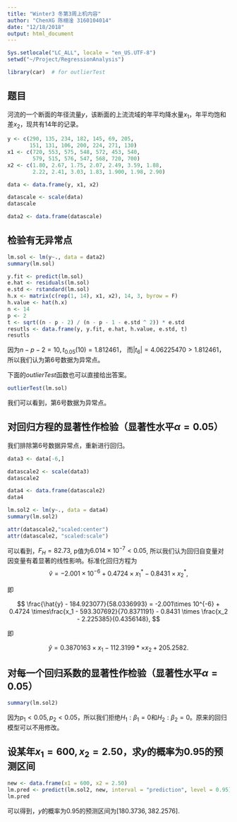 ```yaml
---
title: "Winter3 冬第3周上机内容"
author: "ChenXG 陈栩淦 3160104014"
date: "12/18/2018"
output: html_document
---
```



```r
Sys.setlocale("LC_ALL", locale = "en_US.UTF-8")
setwd("~/Project/RegressionAnalysis")
```

```r
library(car)  # for outlierTest
```


## 题目

河流的一个断面的年径流量$y$，该断面的上流流域的年平均降水量$x_1$，年平均饱和差$x_2$，现共有14年的记录。

```r
y <- c(290, 135, 234, 182, 145, 69, 205, 
       151, 131, 106, 200, 224, 271, 130)
x1 <- c(720, 553, 575, 548, 572, 453, 540, 
        579, 515, 576, 547, 568, 720, 700)
x2 <- c(1.80, 2.67, 1.75, 2.07, 2.49, 3.59, 1.88,
        2.22, 2.41, 3.03, 1.83, 1.900, 1.98, 2.90)

data <- data.frame(y, x1, x2)

datascale <- scale(data)
datascale

data2 <- data.frame(datascale)
```

## 检验有无异常点

```r
lm.sol <- lm(y~., data = data2)
summary(lm.sol)

y.fit <- predict(lm.sol)
e.hat <- residuals(lm.sol)
e.std <- rstandard(lm.sol)
h.x <- matrix(c(rep(1, 14), x1, x2), 14, 3, byrow = F)
h.value <- hat(h.x)
n <- 14
p <- 2
t <- sqrt((n - p - 2) / (n - p - 1 - e.std ^ 2)) * e.std
resutls <- data.frame(y, y.fit, e.hat, h.value, e.std, t)
resutls
```

因为$n - p - 2 = 10, t_0.05(10) = 1.812461$， 而$|t_6| = 4.06225470 > 1.812461$，所以我们认为第6号数据为异常点。

下面的$outlierTest$函数也可以直接给出答案。


```r
outlierTest(lm.sol)
```


我们可以看到，第6号数据为异常点。


## 对回归方程的显著性作检验（显著性水平$\alpha = 0.05$）

我们排除第6号数据异常点，重新进行回归。

```r
data3 <- data[-6,]

datascale2 <- scale(data3)
datascale2

data4 <- data.frame(datascale2)
data4
```


```r
lm.sol2 <- lm(y~., data = data4)
summary(lm.sol2)

attr(datascale2,"scaled:center")
attr(datascale2, "scaled:scale")
```

可以看到，$F_H = 82.73$, p值为$6.014\times 10 ^{-7} < 0.05$, 所以我们认为回归自变量对因变量有着显著的线性影响。标准化回归方程为
$$
\hat{v} = -2.001\times 10^{-6} + 0.4724 \times x_1^* - 0.8431 \times x_2^*,
$$


即

$$
\frac{\hat{y} - 184.923077}{58.0336993}  = -2.001\times 10^{-6} + 0.4724 \times\frac{x_1 - 593.307692}{70.8371191} -  0.8431 \times \frac{x_2 - 2.225385}{0.4356148},
$$

即

$$
\hat{y} = 0.3870163 \times x_1 - 112.3199*\times x_2 + 205.2582.
$$


## 对每一个回归系数的显著性作检验（显著性水平$\alpha = 0.05$）


```r
summary(lm.sol2)
```

因为$p_1 < 0.05, p_2 < 0.05$，所以我们拒绝$H_1: \beta_1  = 0$和$H_2: \beta_2 = 0$。原来的回归模型可以不用修改。


## 设某年$x_1 = 600, x_2 = 2.50$，求$y$的概率为0.95的预测区间

```r
new <- data.frame(x1 = 600, x2 = 2.50)
lm.pred <- predict(lm.sol2, new, interval = "prediction", level = 0.95)
lm.pred
```

可以得到，$y$的概率为0.95的预测区间为$[180.3736, 382.2576]$.




